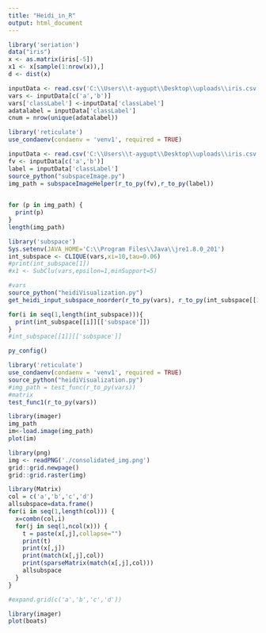 ```yaml
---
title: "Heidi_in_R"
output: html_document
---
```


```r
library('seriation')
data("iris")
x <- as.matrix(iris[-5])
x1 <- x[sample(1:nrow(x)),]
d <- dist(x)
```

```r
inputData <- read.csv('C:\\Users\\t-aygupt\\Desktop\\uploads\\iris.csv', quote="\"", header = TRUE)
vars <- inputData[c('a','b')]
vars['classLabel'] <-inputData['classLabel']
adatalabel = inputData['classLabel']
cnum = nrow(unique(adatalabel))
```

```r
library('reticulate')
use_condaenv(condaenv = 'venv1', required = TRUE)

inputData <- read.csv('C:\\Users\\t-aygupt\\Desktop\\uploads\\iris.csv', quote="\"", header = TRUE)
fv <- inputData[c('a','b')]
label = inputData['classLabel']
source_python("subspaceImage.py")
img_path = subspaceImageHelper(r_to_py(fv),r_to_py(label))
    
```

```r
for (p in img_path) {
  print(p)
}
length(img_path)

```


```r
library('subspace')
Sys.setenv(JAVA_HOME='C:\\Program Files\\Java\\jre1.8.0_201')
int_subspace <- CLIQUE(vars,xi=10,tau=0.06)
#print(int_subspace[1])
#x1 <- SubClu(vars,epsilon=1,minSupport=5)
```

```r
#vars
source_python("heidiVisualization.py")
get_heidi_input_subspace_noorder(r_to_py(vars), r_to_py(int_subspace[[1]][['subspace']]))

```


```r
for(i in seq(1,length(int_subspace))){
  print(int_subspace[[i]][['subspace']])
}
#int_subspace[[1]][['subspace']]
```



```r
py_config()
```

```r
library('reticulate')
use_condaenv(condaenv = 'venv1', required = TRUE)
source_python("heidiVisualization.py")
#img_path = test_func(r_to_py(vars))
#matrix
test_func1(r_to_py(vars))
```


```r
library(imager)
img_path
im<-load.image(img_path)
plot(im)
```

```r
library(png)
img <- readPNG('./consolidated_img.png')
grid::grid.newpage()
grid::grid.raster(img)

```

```r
library(Matrix)
col = c('a','b','c','d')
allsubspace=data.frame()
for(i in seq(1,length(col))) {
  x=combn(col,i)
  for(j in seq(1,ncol(x))) {
    t = paste(x[,j],collapse="")
    print(t)
    print(x[,j])
    print(match(x[,j],col))
    print(sparseMatrix(match(x[,j],col)))
    allsubspace
  }
}

#expand.grid(c('a','b','c','d'))
```

```r
library(imager)
plot(boats)
```

